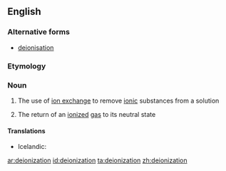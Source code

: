 ==English==

===Alternative forms===
* [[deionisation]]

===Etymology===
{{suffix|deionize|ation}}

===Noun===
{{en-noun}}

# {{chemistry}} The use of [[ion exchange]] to remove [[ionic]] substances from a solution
# {{chemistry}} The return of an [[ionized]] [[gas]] to its neutral state

====Translations====
{{trans-top|use of ion exchange to remove ionic substances from a solution}}
* Icelandic: {{t|is|afjónun|f}}
{{trans-mid}}
{{trans-bottom}}

{{trans-top|return of an ionized gas to its neutral state}}
{{trans-mid}}
{{trans-bottom}}

[[ar:deionization]]
[[id:deionization]]
[[ta:deionization]]
[[zh:deionization]]